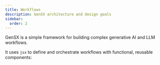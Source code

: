 ```yaml
---
title: Workflows
description: GenSX architecture and design goals
sidebar:
  order: 2
---
```


GenSX is a simple framework for building complex generative AI and LLM workflows.

It uses `jsx` to define and orchestrate workflows with functional, reusable components:

```tsx

```
